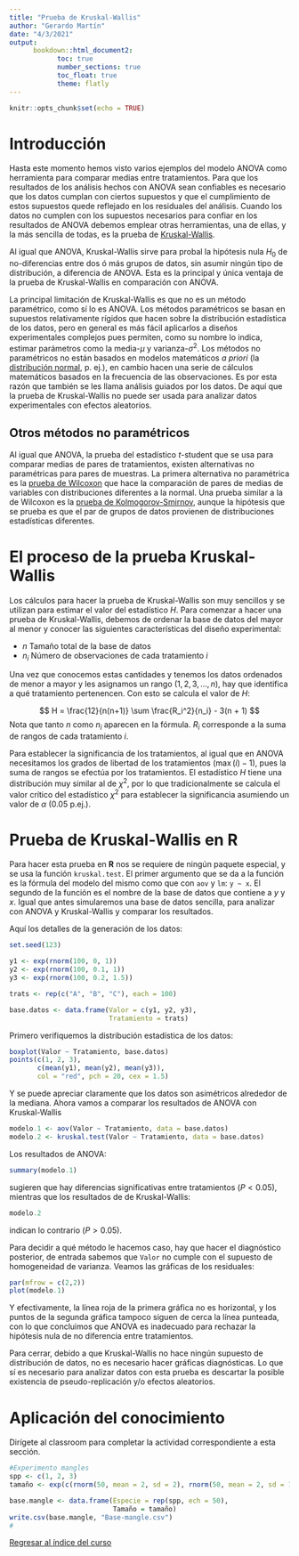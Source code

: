 ```yaml
---
title: "Prueba de Kruskal-Wallis"
author: "Gerardo Martín"
date: "4/3/2021"
output: 
      bookdown::html_document2:
            toc: true 
            number_sections: true
            toc_float: true
            theme: flatly
---
```


```r
knitr::opts_chunk$set(echo = TRUE)
```

# Introducción

Hasta este momento hemos visto varios ejemplos del modelo ANOVA como herramienta para comparar medias entre tratamientos. Para que los resultados de los análisis hechos con ANOVA sean confiables es necesario que los datos cumplan con ciertos supuestos y que el cumplimiento de estos supuestos quede reflejado en los residuales del análisis. Cuando los datos no cumplen con los supuestos necesarios para confiar en los resultados de ANOVA debemos emplear otras herramientas, una de ellas, y la más sencilla de todas, es la prueba de [Kruskal-Wallis](https://es.wikipedia.org/wiki/Prueba_de_Kruskal-Wallis).

Al igual que ANOVA, Kruskal-Wallis sirve para probal la hipótesis nula $H_0$ de no-diferencias entre dos ó más grupos de datos, sin asumir ningún tipo de distribución, a diferencia de ANOVA. Esta es la principal y única ventaja de la prueba de Kruskal-Wallis en comparación con ANOVA.

La principal limitación de Kruskal-Wallis es que no es un método paramétrico, como sí lo es ANOVA. Los métodos paramétricos se basan en supuestos relativamente rígidos que hacen sobre la distribución estadística de los datos, pero en general es más fácil aplicarlos a diseños experimentales complejos pues permiten, como su nombre lo indica, estimar parámetros como la media-$\mu$ y varianza-$\sigma^2$. Los métodos no paramétricos no están basados en modelos matemáticos *a priori* (la [distribución normal](https://es.wikipedia.org/wiki/Distribuci%C3%B3n_normal), p. ej.), en cambio hacen una serie de cálculos matemáticos basados en la frecuencia de las observaciones. Es por esta razón que también se les llama análisis guiados por los datos. De aquí que la prueba de Kruskal-Wallis no puede ser usada para analizar datos experimentales con efectos aleatorios.

## Otros métodos no paramétricos

Al igual que ANOVA, la prueba del estadístico *t*-student que se usa para comparar medias de pares de tratamientos, existen alternativas no paramétricas para pares de muestras. La primera alternativa no paramétrica es la [prueba de Wilcoxon](https://es.wikipedia.org/wiki/Prueba_de_los_rangos_con_signo_de_Wilcoxon) que hace la comparación de pares de medias de variables con distribuciones diferentes a la normal. Una prueba similar a la de Wilcoxon es la [prueba de Kolmogorov-Smirnov](https://es.wikipedia.org/wiki/Prueba_de_Kolmogorov-Smirnov), aunque la hipótesis que se prueba es que el par de grupos de datos provienen de distribuciones estadísticas diferentes.

# El proceso de la prueba Kruskal-Wallis

Los cálculos para hacer la prueba de Kruskal-Wallis son muy sencillos y se utilizan para estimar el valor del estadístico $H$. Para comenzar a hacer una prueba de Kruskal-Wallis, debemos de ordenar la base de datos del mayor al menor y conocer las siguientes características del diseño experimental:

- $n$ Tamaño total de la base de datos
- $n_i$ Número de observaciones de cada tratamiento $i$

Una vez que conocemos estas cantidades y tenemos los datos ordenados de menor a mayor y les asignamos un rango ($1, 2, 3, \dots, n$), hay que identifica a qué tratamiento pertenencen. Con esto se calcula el valor de $H$:

$$
H = \frac{12}{n(n+1)} \sum \frac{R_i^2}{n_i} - 3(n + 1)
$$
Nota que tanto $n$ como $n_i$ aparecen en la fórmula. $R_i$ corresponde a la suma de rangos de cada tratamiento $i$.

Para establecer la significancia de los tratamientos, al igual que en ANOVA necesitamos los grados de libertad de los tratamientos ($\max(i) - 1$), pues la suma de rangos se efectúa por los tratamientos. El estadístico $H$ tiene una distribución muy similar al de $\chi^2$, por lo que tradicionalmente se calcula el valor crítico del estadístico $\chi^2$ para establecer la significancia asumiendo un valor de $\alpha$ (0.05 p.ej.).

# Prueba de Kruskal-Wallis en **R**

Para hacer esta prueba en **R** nos se requiere de ningún paquete especial, y se usa la función `kruskal.test`. El primer argumento que se da a la función es la fórmula del modelo del mismo como que con `aov` y `lm`: `y ~ x`. El segundo de la función es el nombre de la base de datos que contiene a $y$ y $x$. Igual que antes simularemos una base de datos sencilla, para analizar con ANOVA y Kruskal-Wallis y comparar los resultados.

Aquí los detalles de la generación de los datos:

```r
set.seed(123)

y1 <- exp(rnorm(100, 0, 1))
y2 <- exp(rnorm(100, 0.1, 1))
y3 <- exp(rnorm(100, 0.2, 1.5))

trats <- rep(c("A", "B", "C"), each = 100)

base.datos <- data.frame(Valor = c(y1, y2, y3),
                         Tratamiento = trats)

```

Primero verifiquemos la distribución estadística de los datos:

```r
boxplot(Valor ~ Tratamiento, base.datos)
points(c(1, 2, 3),
       c(mean(y1), mean(y2), mean(y3)),
       col = "red", pch = 20, cex = 1.5)
```

Y se puede apreciar claramente que los datos son asimétricos alrededor de la mediana. Ahora vamos a comparar los resultados de ANOVA con Kruskal-Wallis

```r
modelo.1 <- aov(Valor ~ Tratamiento, data = base.datos)
modelo.2 <- kruskal.test(Valor ~ Tratamiento, data = base.datos)
```

Los resultados de ANOVA:
```r
summary(modelo.1)
```

sugieren que hay diferencias significativas entre tratamientos ($P < 0.05$), mientras que los resultados de de Kruskal-Wallis:

```r
modelo.2
```

indican lo contrario ($P > 0.05$).

Para decidir a qué método le hacemos caso, hay que hacer el diagnóstico posterior, de entrada sabemos que `Valor` no cumple con el supuesto de homogeneidad de varianza. Veamos las gráficas de los residuales:

```r
par(mfrow = c(2,2))
plot(modelo.1)
```

Y efectivamente, la línea roja de la primera gráfica no es horizontal, y los puntos de la segunda gráfica tampoco siguen de cerca la línea punteada, con lo que concluimos que ANOVA es inadecuado para rechazar la hipótesis nula de no diferencia entre tratamientos.

Para cerrar, debido a que Kruskal-Wallis no hace ningún supuesto de distribución de datos, no es necesario hacer gráficas diagnósticas. Lo que sí es necesario para analizar datos con esta prueba es descartar la posible existencia de pseudo-replicación y/o efectos aleatorios.

# Aplicación del conocimiento

Dirígete al classroom para completar la actividad correspondiente a esta sección.

```r
#Experimento mangles
spp <- c(1, 2, 3)
tamaño <- exp(c(rnorm(50, mean = 2, sd = 2), rnorm(50, mean = 2, sd = 1), rnorm(50, mean = 0, sd = 2)))

base.mangle <- data.frame(Especie = rep(spp, ech = 50),
                          Tamaño = tamaño)
write.csv(base.mangle, "Base-mangle.csv")
#
```


[Regresar al índice del curso](../index.html)